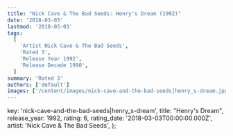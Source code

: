 ```yaml
---
title: "Nick Cave & The Bad Seeds: Henry's Dream (1992)"
date: '2018-03-03'
lastmod: '2018-03-03'
tags:
  [
    'Artist Nick Cave & The Bad Seeds',
    'Rated 3',
    'Release Year 1992',
    'Release Decade 1990',
  ]
summary: 'Rated 3'
authors: ['default']
images: ['/content/images/nick-cave-and-the-bad-seeds|henry_s-dream.jpg']
---
```


  key: 'nick-cave-and-the-bad-seeds|henry_s-dream',
  title: "Henry's Dream",
  release_year: 1992,
  rating: 6,
  rating_date: '2018-03-03T00:00:00.000Z',
  artist: 'Nick Cave & The Bad Seeds',
};

<MusicRating data={data} />
